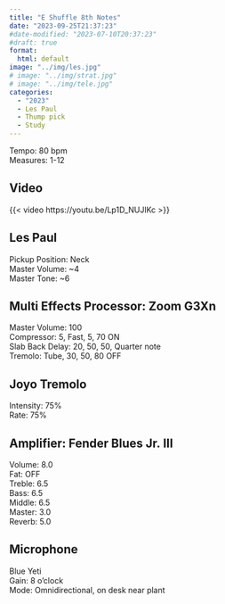 ```yaml
---
title: "E Shuffle 8th Notes"
date: "2023-09-25T21:37:23"
#date-modified: "2023-07-10T20:37:23"
#draft: true
format: 
  html: default
image: "../img/les.jpg"
# image: "../img/strat.jpg"
# image: "../img/tele.jpg"
categories:
  - "2023"
  - Les Paul
  - Thump pick
  - Study
---
```


Tempo: 80 bpm\
Measures: 1-12

## Video

{{< video https://youtu.be/Lp1D_NUJlKc >}}

## Les Paul

Pickup Position: Neck\
Master Volume: \~4\
Master Tone: \~6

## Multi Effects Processor: Zoom G3Xn

Master Volume: 100\
Compressor: 5, Fast, 5, 70 ON\
Slab Back Delay: 20, 50, 50, Quarter note\
Tremolo: Tube, 30, 50, 80 OFF

## Joyo Tremolo

Intensity: 75%\
Rate: 75%

## Amplifier: Fender Blues Jr. III

Volume: 8.0\
Fat: OFF\
Treble: 6.5\
Bass: 6.5\
Middle: 6.5\
Master: 3.0\
Reverb: 5.0

## Microphone

Blue Yeti\
Gain: 8 o'clock\
Mode: Omnidirectional, on desk near plant
